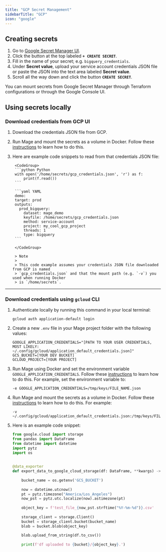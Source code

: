 ```yaml
---
title: "GCP Secret Management"
sidebarTitle: "GCP"
icon: "google"
---
```


## Creating secrets

1. Go to
   [Google Secret Manager UI](https://console.cloud.google.com/security/secret-manager?referrer=search&authuser=1).
2. Click the button at the top labeled **`+ CREATE SECRET`**.
3. Fill in the name of your secret; e.g. `bigquery_credentials`.
4. Under **Secret value**, upload your service account credentials JSON file or
   paste the JSON into the text area labeled **Secret value**.
5. Scroll all the way down and click the button **`CREATE SECRET`**.

You can mount secrets from Google Secret Manager through Terraform configurations or through the Google Console UI.

## Using secrets locally

### Download credentials from GCP UI

1. Download the credentials JSON file from GCP.
1. Run Mage and mount the secrets as a volume in Docker.
Follow these [instructions](/getting-started/setup#using-secret-credential-files-in-docker) to learn how to do this.
1. Here are example code snippets to read from that credentials JSON file:

        <CodeGroup>
        ```python Python
        with open('/home/secrets/gcp_credentials.json', 'r') as f:
            print(f.read())
        ```

        ```yaml YAML
        demo:
        target: prod
        outputs:
          prod_bigquery:
            dataset: mage_demo
            keyfile: /home/secrets/gcp_credentials.json
            method: service-account
            project: my_cool_gcp_project
            threads: 1
            type: bigquery
        ```

        </CodeGroup>

        > Note
        >
        > This code example assumes your credentials JSON file downloaded from GCP is named
        > `gcp_credentials.json` and that the mount path (e.g. `-v`) you used when running Docker
        > is `/home/secrets`.

---

### Download credentials using `gcloud` CLI

1. Authenticate locally by running this command in your local terminal:

    ```
    gcloud auth application-default login
    ```

1. Create a new `.env` file in your Mage project folder with the following values:

    ```
    GOOGLE_APPLICATION_CREDENTIALS="[PATH TO YOUR USER CREDENTIALS, MOST LIKELY: ~/.config/gcloud/application_default_credentials.json]"
    GCS_BUCKET=[YOUR DEV BUCKET]
    GCLOUD_PROJECT=[YOUR PROJECT]
    ```

1. Run Mage using Docker and set the environment variable `GOOGLE_APPLICATION_CREDENTIALS`.
Follow these [instructions](/getting-started/setup#environment-variables) to learn how to do this.
    For example, set the environment variable to:

    ```
    -e GOOGLE_APPLICATION_CREDENTIALS=/tmp/keys/FILE_NAME.json
    ```

1. Run Mage and mount the secrets as a volume in Docker.
Follow these [instructions](/getting-started/setup#using-secret-credential-files-in-docker) to learn how to do this.
    For example:

    ```
    -v ~/.config/gcloud/application_default_credentials.json:/tmp/keys/FILE_NAME.json
    ```

1. Here is an example code snippet:

    ```python
    from google.cloud import storage
    from pandas import DataFrame
    from datetime import datetime
    import pytz
    import os
    ​
    ​
    @data_exporter
    def export_data_to_google_cloud_storage(df: DataFrame, **kwargs) -> None:
    ​
        bucket_name = os.getenv('GCS_BUCKET')
    ​
        now = datetime.utcnow()
        pt = pytz.timezone("America/Los_Angeles")
        now_pst = pytz.utc.localize(now).astimezone(pt)
    ​
        object_key = f'test_file_{now_pst.strftime("%Y-%m-%d")}.csv'
    ​
        storage_client = storage.Client()
        bucket = storage_client.bucket(bucket_name)
        blob = bucket.blob(object_key)
    ​
        blob.upload_from_string(df.to_csv())
    ​
        print(f'df uploaded to {bucket}/{object_key}.')
    ```
